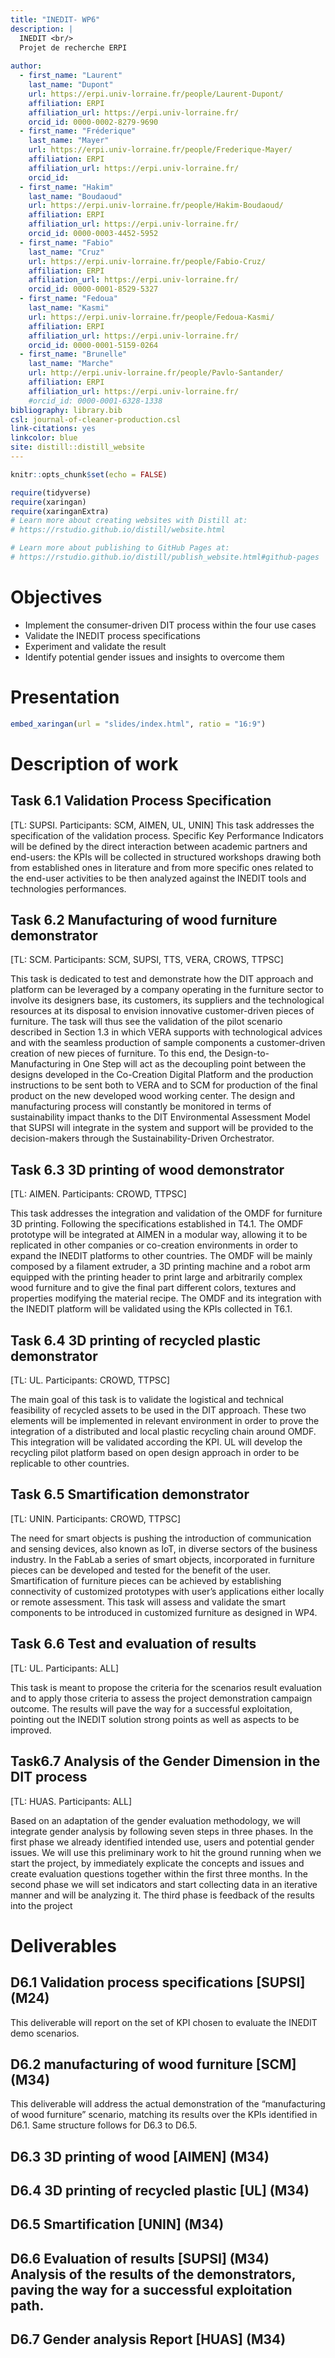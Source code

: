 ```yaml
---
title: "INEDIT- WP6"
description: |
  INEDIT <br/>
  Projet de recherche ERPI
  
author:
  - first_name: "Laurent"
    last_name: "Dupont"
    url: https://erpi.univ-lorraine.fr/people/Laurent-Dupont/
    affiliation: ERPI
    affiliation_url: https://erpi.univ-lorraine.fr/
    orcid_id: 0000-0002-8279-9690  
  - first_name: "Fréderique"
    last_name: "Mayer"
    url: https://erpi.univ-lorraine.fr/people/Frederique-Mayer/
    affiliation: ERPI
    affiliation_url: https://erpi.univ-lorraine.fr/
    orcid_id:     
  - first_name: "Hakim"
    last_name: "Boudaoud"
    url: https://erpi.univ-lorraine.fr/people/Hakim-Boudaoud/
    affiliation: ERPI
    affiliation_url: https://erpi.univ-lorraine.fr/
    orcid_id: 0000-0003-4452-5952
  - first_name: "Fabio"
    last_name: "Cruz"
    url: https://erpi.univ-lorraine.fr/people/Fabio-Cruz/
    affiliation: ERPI
    affiliation_url: https://erpi.univ-lorraine.fr/
    orcid_id: 0000-0001-8529-5327
  - first_name: "Fedoua"
    last_name: "Kasmi"
    url: https://erpi.univ-lorraine.fr/people/Fedoua-Kasmi/
    affiliation: ERPI
    affiliation_url: https://erpi.univ-lorraine.fr/
    orcid_id: 0000-0001-5159-0264
  - first_name: "Brunelle"
    last_name: "Marche"
    url: http://erpi.univ-lorraine.fr/people/Pavlo-Santander/
    affiliation: ERPI
    affiliation_url: https://erpi.univ-lorraine.fr/
    #orcid_id: 0000-0001-6328-1338
bibliography: library.bib
csl: journal-of-cleaner-production.csl
link-citations: yes
linkcolor: blue 
site: distill::distill_website
---
```


```r
knitr::opts_chunk$set(echo = FALSE)

require(tidyverse)
require(xaringan)
require(xaringanExtra)
# Learn more about creating websites with Distill at:
# https://rstudio.github.io/distill/website.html

# Learn more about publishing to GitHub Pages at:
# https://rstudio.github.io/distill/publish_website.html#github-pages

```

# Objectives
- Implement the consumer-driven DIT process within the four use cases 
- Validate the INEDIT process specifications 
- Experiment and validate the result 
- Identify potential gender issues and insights to overcome them



# Presentation


```r

embed_xaringan(url = "slides/index.html", ratio = "16:9")

```



# Description of work

## Task 6.1 Validation Process Specification 
[TL: SUPSI. Participants: SCM, AIMEN, UL, UNIN] 
This task addresses the specification of the validation process. Specific Key Performance Indicators will be defined by the direct interaction between academic partners and end-users: the KPIs will be collected in structured workshops drawing both from established ones in literature and from more specific ones related to the end-user activities to be then analyzed against the INEDIT tools and technologies performances.

## Task 6.2 Manufacturing of wood furniture demonstrator 
[TL: SCM. Participants: SCM, SUPSI, TTS, VERA, CROWS, TTPSC]

This task is dedicated to test and demonstrate how the DIT approach and platform can be leveraged by a company operating in the furniture sector to involve its designers base, its customers, its suppliers and the technological resources at its disposal to envision innovative customer-driven pieces of furniture. The task will thus see the validation of the pilot scenario described in Section 1.3 in which VERA supports with technological advices and with the seamless production of sample components a customer-driven creation of new pieces of furniture. To this end, the Design-to-Manufacturing in One Step will act as the decoupling point between the designs developed in the Co-Creation Digital Platform and the production instructions to be sent both to VERA and to SCM for production of the final product on the new developed wood working center. The design and manufacturing process will constantly be monitored in terms of sustainability impact thanks to the DIT Environmental Assessment Model that SUPSI will integrate in the system and support will be provided to the decision-makers through the Sustainability-Driven Orchestrator.

## Task 6.3 3D printing of wood demonstrator 
[TL: AIMEN. Participants: CROWD, TTPSC]

This task addresses the integration and validation of the OMDF for furniture 3D printing. Following the specifications established in T4.1. The OMDF prototype will be integrated at AIMEN in a modular way, allowing it to be replicated in other companies or co-creation environments in order to expand the INEDIT platforms to other countries. The OMDF will be mainly composed by a filament extruder, a 3D printing machine and a robot arm equipped with the printing header to print large and arbitrarily complex wood furniture and to give the final part different colors, textures and properties modifying the material recipe. The OMDF and its integration with the INEDIT platform will be validated using the KPIs collected in T6.1.

## Task 6.4 3D printing of recycled plastic demonstrator 
[TL: UL. Participants: CROWD, TTPSC]

The main goal of this task is to validate the logistical and technical feasibility of recycled assets to be used in the DIT approach. These two elements will be implemented in relevant environment in order to prove the integration of a distributed and local plastic recycling chain around OMDF. This integration will be validated according the KPI. UL will develop the recycling pilot platform based on open design approach in order to be replicable to other countries.

## Task 6.5 Smartification demonstrator 
[TL: UNIN. Participants: CROWD, TTPSC]

The need for smart objects is pushing the introduction of communication and sensing devices, also known as IoT, in diverse sectors of the business industry. In the FabLab a series of smart objects, incorporated in furniture pieces can be developed and tested for the benefit of the user. Smartification of furniture pieces can be achieved by establishing connectivity of customized prototypes with user’s applications either locally or remote assessment. This task will assess and validate the smart components to be introduced in customized furniture as designed in WP4.

## Task 6.6 Test and evaluation of results 
[TL: UL. Participants: ALL]

This task is meant to propose the criteria for the scenarios result evaluation and to apply those criteria to assess the project demonstration campaign outcome. The results will pave the way for a successful exploitation, pointing out the INEDIT solution strong points as well as aspects to be improved.

## Task6.7 Analysis of the Gender Dimension in the DIT process 
[TL: HUAS. Participants: ALL]

Based on an adaptation of the gender evaluation methodology, we will integrate gender analysis by following seven steps in three phases. In the first phase we already identified intended use, users and potential gender issues. We will use this preliminary work to hit the ground running when we start the project, by immediately explicate the concepts and issues and create evaluation questions together within the first three months. In the second phase we will set indicators and start collecting data in an iterative manner and will be analyzing it. The third phase is feedback of the results into the project


# Deliverables 

## D6.1 Validation process specifications [SUPSI] (M24)

This deliverable will report on the set of KPI chosen to evaluate the INEDIT demo scenarios. 

## D6.2 manufacturing of wood furniture [SCM] (M34)
This deliverable will address the actual demonstration of the “manufacturing of wood furniture” scenario, matching its results over the KPIs identified in D6.1. Same structure follows for D6.3 to D6.5. 

## D6.3 3D printing of wood [AIMEN] (M34) 

## D6.4 3D printing of recycled plastic [UL] (M34) 

## D6.5 Smartification [UNIN] (M34) 

## D6.6 Evaluation of results [SUPSI] (M34) Analysis of the results of the demonstrators, paving the way for a successful exploitation path. 

## D6.7 Gender analysis Report [HUAS] (M34)
